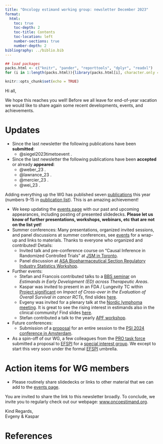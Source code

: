```yaml
---
title: "Oncology estimand working group: newsletter December 2023"
format:
  html:
    toc: true
    toc-depth: 2
    toc-title: Contents
    toc-location: left
    number-sections: true
    number-depth: 2
bibliography: ../biblio.bib
---
```


```r
## load packages
packs.html <- c("knitr", "pander", "reporttools", "dplyr", "readxl")
for (i in 1:length(packs.html)){library(packs.html[i], character.only = TRUE)}

knitr::opts_chunk$set(echo = TRUE)
```

Hi all,

We hope this reaches you well! Before we all leave for end-of-year vacation we would like to share again some recent developments, events, and achievements.

# Updates

- Since the last newsletter the following publications have been **submitted**:
  - @siegel2023timetoevent .
- Since the last newsletter the following publications have been **accepted** or already **appeared**:
  - @weber_23 .
  - @lawrance_23 .
  - @mercier_23 .
  - @wei_23 .

Adding everything up the WG has published seven [publications](publications.html) this year (numbers 9-15 in [publication list](publications.html)). This is an amazing achievement!

- We keep updating the [events page](https://oncoestimand.github.io/oncowg_webpage/docs/events_past.html) with our past and upcoming appearances, including posting of presented slidedecks. **Please let us know of further presentations, workshops, webinars, etc that are not on the list yet!**
- Summer conferences: Many presentations, organized invited sessions, and panel discussions at summer conferences, see [events](events_past.html) for a wrap-up and links to materials. Thanks to everyone who organized and contributed! Details:
  - Invited talk and pre-conference course on "Causal Inference in Randomized Controlled Trials" at [JSM in Toronto](events_past.html#joint-statistical-meetings).
  - Panel discussion at [ASA Biopharmaceutical Section Regulatory Industry Statistics Workshop](events_past.html#asa-biopharmaceutical-section-regulatory-industry-statistics-workshop).
- Further events:
  - Stefan and Francois contributed talks to a [BBS seminar](events_past.html#seminar-of-the-basel-biometric-society-estimands-in-early-development-ed-across-therapeutic-areas) on _Estimands in Early Development (ED) across Therapeutic Areas_.
  - Kaspar was invited to present in an FDA / Lungevity TC within [Project significant](https://www.fda.gov/about-fda/oncology-center-excellence/project-significant-statistics-cancer-trials) on _Impact of Cross-over in the Evaluation of Overall Survival in cancer RCTs_, find slides [here](events_past.html#fda-lungevity-project-significant).
  - Evgeny was invited for a plenary talk at the [Nordic lymphoma meeting](http://www.nordic-lymphoma.org/plenary-meeting/). It is great to see the rising interest in estimands also in the clinical community! Find slides [here](events_past.html#nordic-lymphoma-group-plenary-meeting).
  - Stefan contributed a talk to the yearly [APF workshop](events_past.html#apf-workshop-early-phase-clinical-development-estimands-biomarkers-and-decision-making).
- Future conferences:
  - Submission of a [proposal](talks/20240616/2024 PSI Amsterdam oncology estimand.pdf) for an entire session to the [PSI 2024 conference in Amsterdam](https://www.psiweb.org/conferences/about-the-conference).
- As a spin-off of our WG, a few colleagues from the [PRO task force](taskforces.html#patient-reported-outcomes) submitted a proposal to [EFSPI](https://www.efspi.org/) for a [special interest group](https://efspi.org/EFSPI/SIGS/EFSPI/Special_Interest_Groups/SIGS.aspx). We except to start this very soon under the formal [EFSPI](https://www.efspi.org/) umbrella.

# Action items for WG members

- Please routinely share slidedecks or links to other material that we can add to the [events page](https://oncoestimand.github.io/oncowg_webpage/docs/events_past.html).
 
You are invited to share the link to this newsletter broadly. To conclude, we invite you to regularly check out our webpage: [www.oncoestimand.org](http://www.oncoestimand.org).

Kind Regards,<br>
Evgeny & Kaspar

# References



